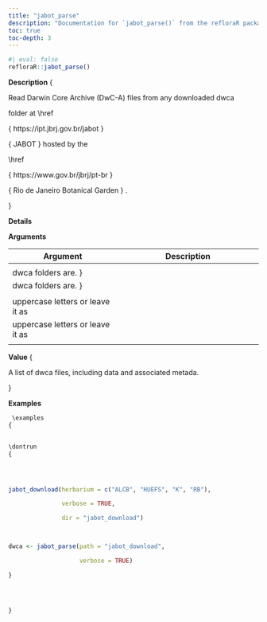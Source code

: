 ```yaml
---
title: "jabot_parse"
description: "Documentation for `jabot_parse()` from the refloraR package."
toc: true
toc-depth: 3
---
```

 
```r
#| eval: false
refloraR::jabot_parse()
```

 **Description**
 \description
{


Read Darwin Core Archive (DwC-A) files from any downloaded dwca

folder at 
\href

{
https://ipt.jbrj.gov.br/jabot
}

{
JABOT
}
 hosted by the

\href

{
https://www.gov.br/jbrj/pt-br
}

{
Rio de Janeiro Botanical Garden
}
.

} 

 **Details**
  

 **Arguments**

| Argument | Description |
|----------|-------------|
| \item  { path }  { Pathway to the computer's directory, where the REFLORA-downloaded
 dwca folders are. } | \item  { path }  { Pathway to the computer's directory, where the REFLORA-downloaded
 dwca folders are. } |
| \item  { herbarium }  { A vector of specific herbarium acronyms (collection code) in
 uppercase letters or leave it as  \code { NULL } | \item  { herbarium }  { A vector of specific herbarium acronyms (collection code) in
 uppercase letters or leave it as  \code { NULL } |
| \item  { verbose }  { Logical, if  \code { FALSE } | \item  { verbose }  { Logical, if  \code { FALSE } | 

 **Value**
 \value
{


A list of dwca files, including data and associated metada.

} 

 **Examples**
```r
 \examples
{


\dontrun
{




jabot_download(herbarium = c("ALCB", "HUEFS", "K", "RB"),

               verbose = TRUE,

               dir = "jabot_download")



dwca <- jabot_parse(path = "jabot_download",

                    verbose = TRUE)

}




} 
```
